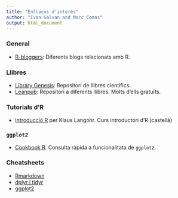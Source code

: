 ```yaml
---
title: "Enllaços d'interés"
author: "Ivan Galvan and Marc Comas"
output: html_document
---
```


### General

  * [R-bloggers](http://www.r-bloggers.com/): Diferents blogs relacionats amb R.

### Llibres

 * [Library Genesis](http://gen.lib.rus.ec/): Repositori de llibres cientifics.
 * [Leanpub](https://leanpub.com/): Repositori a diferents llibres. Molts d'ells gratuïts.
 
### Tutorials d'R

  * [Introducció R ](http://www-eio.upc.es/teaching/best/R/TutorialR.pdf) per Klaus Langohr. Curs introductori d'R (castellà)

### `ggplot2`

  * [Cookbook R](http://www.cookbook-r.com/Graphs/). Consulta ràpida a funcionalitata de `ggplot2`.
  
### Cheatsheets

  * [Rmarkdown](http://www.rstudio.com/wp-content/uploads/2015/02/rmarkdown-cheatsheet.pdf)
  * [dplyr i tidyr](http://www.rstudio.com/wp-content/uploads/2015/02/data-wrangling-cheatsheet.pdf)
  * [ggplot2](http://www.rstudio.com/wp-content/uploads/2015/12/ggplot2-cheatsheet.pdf)
  
  
